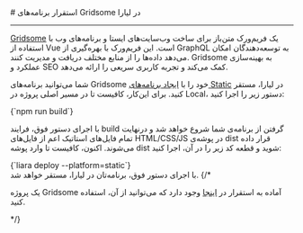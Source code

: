 
<Layout>
# استقرار برنامه‌های Gridsome در لیارا
<hr className="mb-2" />
<a href="https://gridsome.org/" className="blue-link">Gridsome</a> یک فریم‌ورک متن‌باز برای ساخت وب‌سایت‌های ایستا و برنامه‌های وب با استفاده از Vue است. این فریم‌ورک با بهره‌گیری از GraphQL به توسعه‌دهندگان امکان می‌دهد داده‌ها را از منابع مختلف دریافت و مدیریت کنند. Gridsome به بهینه‌سازی عملکرد و SEO کمک می‌کند و تجربه کاربری سریعی را ارائه می‌دهد. 

<div className="h-2" />

شما می‌توانید برنامه‌های Gridsome خود را با <a href="../how-tos/create-app" className="blue-link">ایجاد برنامه‌های Static</a> در لیارا، مستقر کنید.
برای این‌کار، کافیست تا در مسیر اصلی پروژه در Local، دستور زیر را اجرا کنید:
<div className="h-2" />
<div dir='ltr'>
    <Highlight className="json">
        {`npm run build`}
    </Highlight>
</div>
<div className="h-2" />

با اجرای دستور فوق، فرایند build گرفتن از برنامه‌ی شما شروع خواهد شد و درنهایت تمام فایل‌های استاتیک اعم از فایل‌های <Important>HTML/CSS/JS</Important> در پوشه‌ی <Important>dist</Important> قرار داده می‌شوند.
اکنون، کافیست تا وارد پوشه dist شوید و قطعه کد زیر را در آن، اجرا کنید:

<div className="h-2" />
<div dir='ltr'>
    <Highlight className="js">
        {`liara deploy --platform=static`}
    </Highlight>
</div>
<div className="h-2" />
با اجرای دستور فوق، برنامه‌تان در لیارا، مستقر خواهد شد.
{/* <Alert variant="success">
<p>
یک پروژه Gridsome آماده به استقرار در <a href="https://github.com/liara-cloud/hapi-getting-started" className="blue-link">اینجا</a> وجود دارد که می‌توانید از آن، استفاده کنید.
</p>
</Alert> */}

</Layout>